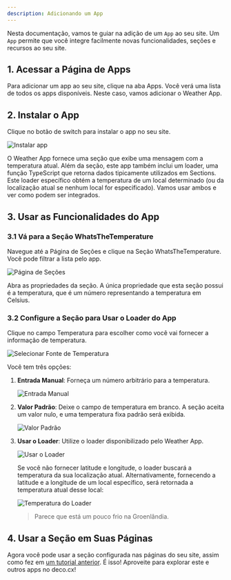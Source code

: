 ```yaml
---
description: Adicionando um App
---
```


Nesta documentação, vamos te guiar na adição de um `App` ao seu site. Um `App`
permite que você integre facilmente novas funcionalidades, seções e recursos ao
seu site.

## 1. Acessar a Página de Apps

Para adicionar um app ao seu site, clique na aba Apps. Você verá uma lista de
todos os apps disponíveis. Neste caso, vamos adicionar o Weather App.

## 2. Instalar o App

Clique no botão de switch para instalar o app no seu site.

![Instalar app](https://deco.cx/docs/getting-started/adding-an-app/install-app.png)

O Weather App fornece uma seção que exibe uma mensagem com a temperatura atual.
Além da seção, este app também inclui um loader, uma função TypeScript que
retorna dados tipicamente utilizados em Sections. Este loader específico obtém a
temperatura de um local determinado (ou da localização atual se nenhum local for
especificado). Vamos usar ambos e ver como podem ser integrados.

## 3. Usar as Funcionalidades do App

### 3.1 Vá para a Seção WhatsTheTemperature

Navegue até a Página de Seções e clique na Seção WhatsTheTemperature. Você pode
filtrar a lista pelo app.

![Página de Seções](https://deco.cx/docs/getting-started/adding-an-app/sections-page.png)

Abra as propriedades da seção. A única propriedade que esta seção possui é a
temperatura, que é um número representando a temperatura em Celsius.

### 3.2 Configure a Seção para Usar o Loader do App

Clique no campo Temperatura para escolher como você vai fornecer a informação de
temperatura.

![Selecionar Fonte de Temperatura](https://deco.cx/docs/getting-started/adding-an-app/select-source.png)

Você tem três opções:

1. **Entrada Manual**: Forneça um número arbitrário para a temperatura.

   ![Entrada Manual](https://deco.cx/docs/getting-started/adding-an-app/manual-entry.png)

2. **Valor Padrão**: Deixe o campo de temperatura em branco. A seção aceita um
   valor nulo, e uma temperatura fixa padrão será exibida.

   ![Valor Padrão](https://deco.cx/docs/getting-started/adding-an-app/default-value.png)

3. **Usar o Loader**: Utilize o loader disponibilizado pelo Weather App.

   ![Usar o Loader](https://deco.cx/docs/getting-started/adding-an-app/use-loader.png)

   Se você não fornecer latitude e longitude, o loader buscará a temperatura da
   sua localização atual. Alternativamente, fornecendo a latitude e a longitude
   de um local específico, será retornada a temperatura atual desse local:

   ![Temperatura do Loader](https://deco.cx/docs/getting-started/adding-an-app/loader-temperature.png)

   > Parece que está um pouco frio na Groenlândia.

## 4. Usar a Seção em Suas Páginas

Agora você pode usar a seção configurada nas páginas do seu site, assim como fez
em [um tutorial anterior](https://deco.cx/docs/pt/getting-started/creating-a-new-page). É isso!
Aproveite para explorar este e outros apps no deco.cx!
